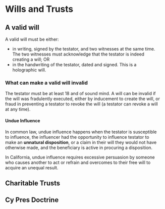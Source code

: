 <PublicLayout>

# Wills and Trusts

## A valid will

A valid will must be either:

* in writing, signed by the testator, and two witnesses at the same time. The
  two witnesses must acknowledge that the testator is indeed creating a will;
  OR
* in the handwriting of the testator, dated and signed. This is a holographic
  will.

### What can make a valid will invalid

The testator must be at least 18 and of sound mind. A will can be invalid if
the will was fradulently executed, either by inducement to create the will,
or fraud in preventing a testator to revoke the will (a testator can revoke a
will at any time).

#### Undue Influence

In common law, undue influence happens when the testator is susceptible to
influence, the influencer had the opportunity to influence testator to make
an **unnatural disposition**, or a claim in their will they would not have
otherwise made, and the beneficiary is active in procuring a disposition.

In California, undue influence requires excessive persuasion by someone who
causes another to act or refrain and overcomes to their free will to acquire
an unequal result.

## Charitable Trusts

## Cy Pres Doctrine

</PublicLayout>
